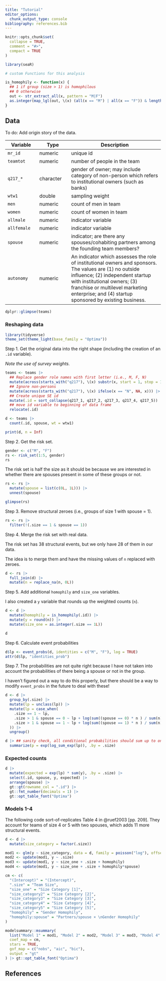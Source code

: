 ```yaml
---
title: "Tutorial"
editor_options: 
  chunk_output_type: console
bibliography: references.bib
---
```


```r
knitr::opts_chunk$set(
  collapse = TRUE,
  comment = "#>",
  compact = TRUE
)
```

```r
library(seaR)

# custom Functions for this analysis

is_homophily <- function(x) {
  ## 1 if group (size > 1) is homophilous
  ## 0 otherwise
  out <- str_extract_all(x, pattern = "M|F")
  as.integer(map_lgl(out, \(x) (all(x == "M") | all(x == "F")) & length(x) > 1))
}
```

## Data

To do: Add origin story of the data.

| Variable    | Type      | Description                                                                                                                                                                                                                                                              |
|---------------|---------------|------------------------------------------|
| `mr_id`     | numeric   | unique id                                                                                                                                                                                                                                                                |
| `teamtot`   | numeric   | number of people in the team                                                                                                                                                                                                                                             |
| `q217_*`    | character | gender of owner; may include category of non-person which refers to institutional owners (such as banks)                                                                                                                                                                 |
| `wtw1`      | double    | sampling weight                                                                                                                                                                                                                                                          |
| `men`       | numeric   | count of men in team                                                                                                                                                                                                                                                     |
| `women`     | numeric   | count of women in team                                                                                                                                                                                                                                                   |
| `allmale`   | numeric   | indicator variable                                                                                                                                                                                                                                                       |
| `allfemale` | numeric   | indicator variable                                                                                                                                                                                                                                                       |
| `spouse`    | numeric   | indicator; are there any spouses/cohabiting partners among the founding team members?                                                                                                                                                                                    |
| `autonomy`  | numeric   | An indicator which assesses the role of institutional owners and sponsors. The values are (1) no outside influence; (2) independent startup with institutional owners; (3) franchise or multilevel marketing enterprise; and (4) startup sponsored by existing business. |

```r
dplyr::glimpse(teams)
```

### Reshaping data

```r
library(tidyverse)
theme_set(theme_light(base_family = "Optima"))
```

Step 1. Get the original data into the right shape (including the creation of an `.id` variable).

*Note the use of survey weights.*

```r
teams <- teams |> 
  ## Replace gender role names with first letter (i.e., M, F, N)
  mutate(across(starts_with("q217"), \(x) substr(x, start = 1, stop = 1))) |> 
  ## Ignore non-persons
  mutate(across(starts_with("q217"), \(x) ifelse(x == "N", NA, x))) |> 
  ## Create unique SE id
  mutate(.id = sort_collapse(q217_1, q217_2, q217_3, q217_4, q217_5)) |> 
  ## move id variable to beginning of data frame
  relocate(.id)

d <- teams |> 
  count(.id, spouse, wt = wtw1) 

print(d, n = Inf)
```

Step 2. Get the risk set.

```r
gender <- c("M", "F")
rs <- risk_set(1:5, gender) 
rs
```

The risk set is half the size as it should be because we are interested in whether there are spouses present in some of these groups or not.

```r
rs <- rs |> 
  mutate(spouse = list(c(0L, 1L))) |> 
  unnest(spouse)

glimpse(rs)
```

Step 3. Remove structural zeroes (i.e., groups of size 1 with spouse = 1).

```r
rs <- rs |> 
  filter(!(.size == 1 & spouse == 1)) 
```

Step 4. Merge the risk set with real data.

The risk set has 38 structural events, but we only have 28 of them in our data.

The idea is to merge them and have the missing values of `n` replaced with zeroes.

```r
d <- rs |> 
  full_join(d) |> 
  mutate(n = replace_na(n, 0L)) 
```

Step 5. Add additional `homophily` and `size_one` variables.

I also created a `y` variable that rounds up the weighted counts (`n`).

```r
d <- d |> 
  mutate(homophily = is_homophily(.id)) |> 
  mutate(y = round(n)) |>
  mutate(size_one = as.integer(.size == 1L)) 

d
```

Step 6. Calculate event probabilities

```r
d$lp <- event_probs(d, identities = c("M", "F"), log = TRUE)
attr(d$lp, "identities_prob") 
```

Step 7. The probabilities are not quite right because I have not taken into account the probabilities of there being a spouse or not in the group.

I haven't figured out a way to do this properly, but there should be a way to modify `event_probs` in the future to deal with these!

```r
d <- d |> 
  group_by(.size) |>
  mutate(lp = unclass(lp)) |> 
  mutate(lp = case_when(
    .size == 1 ~ lp,
    .size > 1 & spouse == 0 ~ lp + log(sum((spouse == 0) * n ) / sum(n)),
    .size > 1 & spouse == 1 ~ lp + log(sum((spouse == 1) * n ) / sum(n))
  )) |> 
  ungroup()

d |> ## sanity check, all conditional probabilities should sum up to one
  summarize(p = exp(log_sum_exp(lp)), .by = .size) 
```

### Expected counts

```r
d |> 
  mutate(expected = exp(lp) * sum(y), .by = .size) |> 
  select(.id, spouse, y, expected) |> 
  arrange(spouse) |> 
  gt::gt(rowname_col = ".id") |> 
  gt::fmt_number(decimals = 1) |> 
  gt::opt_table_font("Optima") 
```

### Models 1-4

The following code sort-of-replicates Table 4 in @ruef2003 [pp. 209]. They account for teams of size 4 or 5 with two spouses, which adds 11 more structural events.

```r
d <- d |> 
  mutate(size_category = factor(.size))

mod1 <- glm(y ~ size_category, data = d, family = poisson("log"), offset = lp)
mod2 <- update(mod1, y ~ .size)
mod3 <- update(mod1, y ~ size_one + .size + homophily)
mod4 <- update(mod1, y ~ size_one + .size + homophily*spouse)
```

```r
cm <- c(
  "(Intercept)" = "(Intercept)",
  ".size" = "Team Size",
  "size_one" = "Size Category [1]",
  "size_category2" = "Size Category [2]",
  "size_category3" = "Size Category [3]",
  "size_category4" = "Size Category [4]",
  "size_category5" = "Size Category [5]",
  "homophily" = "Gender Homophily",
  "homophily:spouse" = "Partners/spouse × \nGender Homophily"
)

modelsummary::msummary(
  list("Model 1" = mod1, "Model 2" = mod2, "Model 3" = mod3, "Model 4" = mod4), 
  coef_map = cm,
  stars = TRUE,
  gof_map = c("nobs", "aic", "bic"),
  output = "gt"
) |> gt::opt_table_font("Optima")
```

## References 

